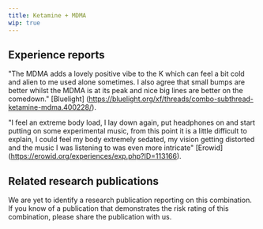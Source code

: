 ---
title: Ketamine + MDMA
wip: true
---

## Experience reports

"The MDMA adds a lovely positive vibe to the K which can feel a bit cold and alien to me used alone sometimes. I also agree that small bumps are better whilst the MDMA is at its peak and nice big lines are better on the comedown." [Bluelight] (https://bluelight.org/xf/threads/combo-subthread-ketamine-mdma.400228/).

"I feel an extreme body load, I lay down again, put headphones on and start putting on some experimental music, from this point it is a little difficult to explain, I could feel my body extremely sedated, my vision getting distorted and the music I was listening to was even more intricate" [Erowid] (https://erowid.org/experiences/exp.php?ID=113166).

## Related research publications

We are yet to identify a research publication reporting on this combination. If you know of a publication that demonstrates the risk rating of this combination, please share the publication with us.



